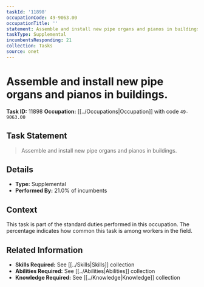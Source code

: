```yaml
---
taskId: '11898'
occupationCode: 49-9063.00
occupationTitle: ''
statement: Assemble and install new pipe organs and pianos in buildings.
taskType: Supplemental
incumbentsResponding: 21
collection: Tasks
source: onet
---
```

# Assemble and install new pipe organs and pianos in buildings.

**Task ID:** 11898
**Occupation:** [[../Occupations|Occupation]] with code `49-9063.00`

## Task Statement

> Assemble and install new pipe organs and pianos in buildings.

## Details

- **Type:** Supplemental
- **Performed By:** 21.0% of incumbents

## Context

This task is part of the standard duties performed in this occupation. The percentage indicates how common this task is among workers in the field.

## Related Information

- **Skills Required:** See [[../Skills|Skills]] collection
- **Abilities Required:** See [[../Abilities|Abilities]] collection
- **Knowledge Required:** See [[../Knowledge|Knowledge]] collection
